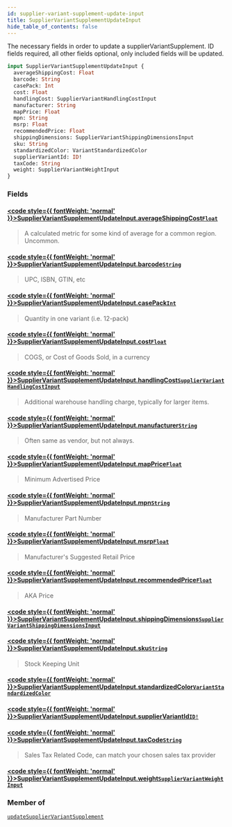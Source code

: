 ```yaml
---
id: supplier-variant-supplement-update-input
title: SupplierVariantSupplementUpdateInput
hide_table_of_contents: false
---
```








The necessary fields in order to update a supplierVariantSupplement.
ID fields required, all other fields optional, only included fields will be updated.

```graphql
input SupplierVariantSupplementUpdateInput {
  averageShippingCost: Float
  barcode: String
  casePack: Int
  cost: Float
  handlingCost: SupplierVariantHandlingCostInput
  manufacturer: String
  mapPrice: Float
  mpn: String
  msrp: Float
  recommendedPrice: Float
  shippingDimensions: SupplierVariantShippingDimensionsInput
  sku: String
  standardizedColor: VariantStandardizedColor
  supplierVariantId: ID!
  taxCode: String
  weight: SupplierVariantWeightInput
}
```


### Fields

#### [<code style={{ fontWeight: 'normal' }}>SupplierVariantSupplementUpdateInput.<b>averageShippingCost</b></code>](#)<Bullet />[`Float`](/supply/api/graphql-admin/reference/scalars/float) <Badge class="secondary" text="scalar"/>
> A calculated metric for some kind of average for a common region. Uncommon.
> 

#### [<code style={{ fontWeight: 'normal' }}>SupplierVariantSupplementUpdateInput.<b>barcode</b></code>](#)<Bullet />[`String`](/supply/api/graphql-admin/reference/scalars/string) <Badge class="secondary" text="scalar"/>
> UPC, ISBN, GTIN, etc
> 

#### [<code style={{ fontWeight: 'normal' }}>SupplierVariantSupplementUpdateInput.<b>casePack</b></code>](#)<Bullet />[`Int`](/supply/api/graphql-admin/reference/scalars/int) <Badge class="secondary" text="scalar"/>
> Quantity in one variant (i.e. 12-pack)
> 

#### [<code style={{ fontWeight: 'normal' }}>SupplierVariantSupplementUpdateInput.<b>cost</b></code>](#)<Bullet />[`Float`](/supply/api/graphql-admin/reference/scalars/float) <Badge class="secondary" text="scalar"/>
> COGS, or Cost of Goods Sold, in a currency
> 

#### [<code style={{ fontWeight: 'normal' }}>SupplierVariantSupplementUpdateInput.<b>handlingCost</b></code>](#)<Bullet />[`SupplierVariantHandlingCostInput`](/supply/api/graphql-admin/reference/inputs/supplier-variant-handling-cost-input) <Badge class="secondary" text="input"/>
> Additional warehouse handling charge, typically for larger items.
> 

#### [<code style={{ fontWeight: 'normal' }}>SupplierVariantSupplementUpdateInput.<b>manufacturer</b></code>](#)<Bullet />[`String`](/supply/api/graphql-admin/reference/scalars/string) <Badge class="secondary" text="scalar"/>
> Often same as vendor, but not always.
> 

#### [<code style={{ fontWeight: 'normal' }}>SupplierVariantSupplementUpdateInput.<b>mapPrice</b></code>](#)<Bullet />[`Float`](/supply/api/graphql-admin/reference/scalars/float) <Badge class="secondary" text="scalar"/>
> Minimum Advertised Price
> 

#### [<code style={{ fontWeight: 'normal' }}>SupplierVariantSupplementUpdateInput.<b>mpn</b></code>](#)<Bullet />[`String`](/supply/api/graphql-admin/reference/scalars/string) <Badge class="secondary" text="scalar"/>
> Manufacturer Part Number
> 

#### [<code style={{ fontWeight: 'normal' }}>SupplierVariantSupplementUpdateInput.<b>msrp</b></code>](#)<Bullet />[`Float`](/supply/api/graphql-admin/reference/scalars/float) <Badge class="secondary" text="scalar"/>
> Manufacturer's Suggested Retail Price
> 

#### [<code style={{ fontWeight: 'normal' }}>SupplierVariantSupplementUpdateInput.<b>recommendedPrice</b></code>](#)<Bullet />[`Float`](/supply/api/graphql-admin/reference/scalars/float) <Badge class="secondary" text="scalar"/>
> AKA Price
> 

#### [<code style={{ fontWeight: 'normal' }}>SupplierVariantSupplementUpdateInput.<b>shippingDimensions</b></code>](#)<Bullet />[`SupplierVariantShippingDimensionsInput`](/supply/api/graphql-admin/reference/inputs/supplier-variant-shipping-dimensions-input) <Badge class="secondary" text="input"/>
> 
> 

#### [<code style={{ fontWeight: 'normal' }}>SupplierVariantSupplementUpdateInput.<b>sku</b></code>](#)<Bullet />[`String`](/supply/api/graphql-admin/reference/scalars/string) <Badge class="secondary" text="scalar"/>
> Stock Keeping Unit
> 

#### [<code style={{ fontWeight: 'normal' }}>SupplierVariantSupplementUpdateInput.<b>standardizedColor</b></code>](#)<Bullet />[`VariantStandardizedColor`](/supply/api/graphql-admin/reference/enums/variant-standardized-color) <Badge class="secondary" text="enum"/>
> 
> 

#### [<code style={{ fontWeight: 'normal' }}>SupplierVariantSupplementUpdateInput.<b>supplierVariantId</b></code>](#)<Bullet />[`ID!`](/supply/api/graphql-admin/reference/scalars/id) <Badge class="secondary" text="non-null"/> <Badge class="secondary" text="scalar"/>
> 
> 

#### [<code style={{ fontWeight: 'normal' }}>SupplierVariantSupplementUpdateInput.<b>taxCode</b></code>](#)<Bullet />[`String`](/supply/api/graphql-admin/reference/scalars/string) <Badge class="secondary" text="scalar"/>
> Sales Tax Related Code, can match your chosen sales tax provider
> 

#### [<code style={{ fontWeight: 'normal' }}>SupplierVariantSupplementUpdateInput.<b>weight</b></code>](#)<Bullet />[`SupplierVariantWeightInput`](/supply/api/graphql-admin/reference/inputs/supplier-variant-weight-input) <Badge class="secondary" text="input"/>
> 
> 



### Member of

[`updateSupplierVariantSupplement`](/supply/api/graphql-admin/reference/mutations/update-supplier-variant-supplement)  <Badge class="secondary" text="mutation"/>



